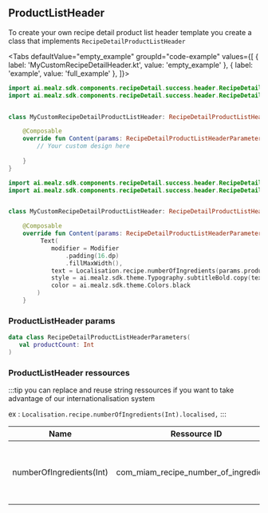 
## ProductListHeader

To create your own recipe detail product list header template you create a class that implements `RecipeDetailProductListHeader`

<Tabs defaultValue="empty_example" groupId="code-example"
values={[
{ label: 'MyCustomRecipeDetailHeader.kt', value: 'empty_example' },
{ label: 'example', value: 'full_example' },
]}>
<TabItem value="empty_example">

```kotlin
import ai.mealz.sdk.components.recipeDetail.success.header.RecipeDetailProductListHeader
import ai.mealz.sdk.components.recipeDetail.success.header.RecipeDetailProductListHeaderParameters


class MyCustomRecipeDetailProductListHeader: RecipeDetailProductListHeader {

    @Composable
    override fun Content(params: RecipeDetailProductListHeaderParameters) {
        // Your custom design here 
       
    }
}
```
</TabItem>
<TabItem value="full_example">

```kotlin
import ai.mealz.sdk.components.recipeDetail.success.header.RecipeDetailProductListHeader
import ai.mealz.sdk.components.recipeDetail.success.header.RecipeDetailProductListHeaderParameters


class MyCustomRecipeDetailProductListHeader: RecipeDetailProductListHeader {

    @Composable
    override fun Content(params: RecipeDetailProductListHeaderParameters) {
         Text(
            modifier = Modifier
                .padding(16.dp)
                .fillMaxWidth(),
            text = Localisation.recipe.numberOfIngredients(params.productCount).localised,
            style = ai.mealz.sdk.theme.Typography.subtitleBold.copy(textAlign = TextAlign.Start),
            color = ai.mealz.sdk.theme.Colors.black
        )
    }
```
</TabItem>
</Tabs>

### ProductListHeader params

```kotlin
data class RecipeDetailProductListHeaderParameters(
   val productCount: Int
)
```

### ProductListHeader ressources 

:::tip
you can replace and reuse  string  ressources if you want to take advantage of our internationalisation system

  ex :  `Localisation.recipe.numberOfIngredients(Int).localised,`
:::

| Name | Ressource ID | Value Fr | Value Eng |
| - | - | - | - |
| numberOfIngredients(Int) | com_miam_recipe_number_of_ingredients | Calculé pour %d repas <br/> Calculés pour %d repas | Calculated for %d meal <br/> Calculated for %d meals |

